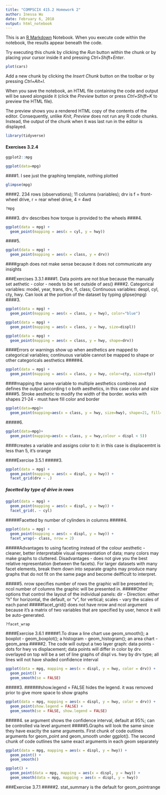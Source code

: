 ```yaml
---
title: "COMPSCIX 415.2 Homework 2"
author: Inessa Wu
date: February 6, 2018
output: html_notebook
---
```


This is an [R Markdown](http://rmarkdown.rstudio.com) Notebook. When you execute code within the notebook, the results appear beneath the code. 

Try executing this chunk by clicking the *Run* button within the chunk or by placing your cursor inside it and pressing *Ctrl+Shift+Enter*. 

```r
plot(cars)
```

Add a new chunk by clicking the *Insert Chunk* button on the toolbar or by pressing *Ctrl+Alt+I*.

When you save the notebook, an HTML file containing the code and output will be saved alongside it (click the *Preview* button or press *Ctrl+Shift+K* to preview the HTML file).

The preview shows you a rendered HTML copy of the contents of the editor. Consequently, unlike *Knit*, *Preview* does not run any R code chunks. Instead, the output of the chunk when it was last run in the editor is displayed.
```r
library(tidyverse)
```
#### Exercises 3.2.4
```r
ggplot2::mpg
```

```r
ggplot(data=mpg)
```
####1. I see just the graphing template, nothing plotted
```r
glimpse(mpg)
```
####2. 234 rows (observations); 11 columns (variables); drv is f = front-wheel drive, r = rear wheel drive, 4 = 4wd
```r
?mpg
```
####3. drv describes how torque is provided to the wheels 
####4. 
```r
ggplot(data = mpg) + 
  geom_point(mapping = aes(x = cyl, y = hwy))
```
####5.
```r
ggplot(data = mpg) + 
  geom_point(mapping = aes(x = class, y = drv))
```
####graph does not make sense because it does not communicate any insights

###Exercises 3.3.1
####1. Data points are not blue because the manually set aethetic - color - needs to be set outside of aes()
####2. Categorical variables: model, year, trans, drv, fl, class; Continuous variables: despl, cyl, cty, hwy. Can look at the portion of the dataset by typing glipse(mpg)
####3. 

```r
ggplot(data = mpg) + 
  geom_point(mapping = aes(x = class, y = hwy), color="blue")
```
```r
ggplot(data = mpg) + 
  geom_point(mapping = aes(x = class, y = hwy, size=displ))
```
```r
ggplot(data = mpg) + 
  geom_point(mapping = aes(x = class, y = hwy, shape=drv))
```
####Errors or warnings show up when aesthetics are mapped to categorical variables; continuous variable cannot be mapped to shape or other categoricals aesthetics
#####4.
```r
ggplot(data = mpg) + 
  geom_point(mapping = aes(x = class, y = hwy, color=cty, size=cty))

```
####mapping the same variable to multiple aesthetics combines and defines the output according t o both aesthetics, in this case color and size
####5. Stroke aesthetic to modify the width of the border. works with shapes 21-24 - must have fill color and border

```r
ggplot(data=mpg)+
  geom_point(mapping=aes(x = class, y = hwy, size=hwy), shape=21, fill="red", stroke=1)
```
#####6.
```r
ggplot(data=mpg)+
  geom_point(mapping=aes(x = class, y = hwy,colour = displ < 5))
```
####creates a variable and assigns color to it: in this case is displacemtnt is less than 5, it's orange

####Exercise 3.5.1
#####3.

```r
ggplot(data = mpg) + 
  geom_point(mapping = aes(x = displ, y = hwy)) +
  facet_grid(drv ~ .)
```
##### facetted by type of drive in rows
```r
ggplot(data = mpg) + 
  geom_point(mapping = aes(x = displ, y = hwy)) +
  facet_grid(. ~ cyl)
```
#####Facetted by number of cylinders in columns
#####4.
```r
ggplot(data = mpg) + 
  geom_point(mapping = aes(x = displ, y = hwy)) + 
  facet_wrap(~ class, nrow = 2)
```
#####Advantages to using faceting instead of the colour aesthetic - cleaner, better interpretable visual representation of data; many colors may make graphs to cluttered. Disadvantages - does not give you the best relative representation (between the facets). For larger datasets with many facet elements, break them down into separate graphs may produce many graphs that do not fit on the same page and become deifficult to interpret. 

#####5. nrow specifies number of rows the graphic will be presented in; ncol number of columns the graphic will be presented in. 
#####Other options that control the layout of the individual panels: dir - Direction: either "h" for horizontal, the default, or "v", for vertical; scales - vary the scales of each panel
#####facet_grid() does not have nrow and ncol argument because it's a matrix of two variables that are specified by user, hence it will be auto-generated.
```r
?facet_wrap
```
####Exercise 3.6.1
#####1.To draw a line chart use geom_smooth(); a boxplot - geom_boxplot(); a histogram - geom_histogram(); an area chart - geom_area
#####2. The code will output a two layer graph: data points - dots for hwy vs displacement; data points will differ in color by drv. overlayed on top will be a set of line graphs of displ vs. hwy by drv type; all lines will not have shaded confidence interval
```r
ggplot(data = mpg, mapping = aes(x = displ, y = hwy, color = drv)) + 
  geom_point() + 
  geom_smooth(se = FALSE)
```
#####3. 
######show.legend = FALSE hides the legend. it was removed prior to give more space to show graphs
```r
ggplot(data = mpg, mapping = aes(x = displ, y = hwy, color = drv)) + 
  geom_point(show.legend = FALSE) + 
  geom_smooth(se = FALSE, show.legend = FALSE)
```
#####4. se argument shows the confidence interval, default at 95%; can be controlled via level argument
#####5.Graphs will look the same since they have exaclty the same arguments. First chunk of code outlines arguments for geom_point and geom_smooth under ggplot(). The second chunk of code outlines the same exact arguments in each geom separately
```r
ggplot(data = mpg, mapping = aes(x = displ, y = hwy)) + 
  geom_point() + 
  geom_smooth()
```
```r
ggplot() + 
  geom_point(data = mpg, mapping = aes(x = displ, y = hwy)) + 
  geom_smooth(data = mpg, mapping = aes(x = displ, y = hwy))
```
###Exercise 3.7.1
#####2. stat_summary is the default for geom_pointrange
